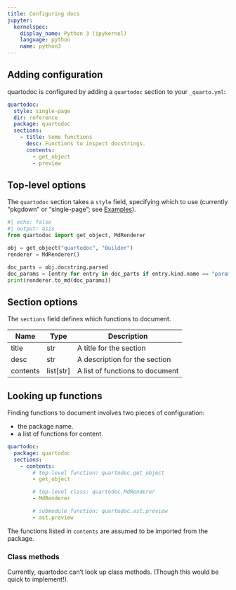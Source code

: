 ```yaml
---
title: Configuring docs
jupyter:
  kernelspec:
    display_name: Python 3 (ipykernel)
    language: python
    name: python3
---
```


## Adding configuration

quartodoc is configured by adding a `quartodoc` section to your `_quarto.yml`:

```yaml
quartodoc:
  style: single-page
  dir: reference
  package: quartodoc
  sections:
    - title: Some functions
      desc: Functions to inspect docstrings.
      contents:
        - get_object
        - preview
```

## Top-level options

The `quartodoc` section takes a `style` field, specifying which [](`quartodoc.Builder`)
to use (currently "pkgdown" or "single-page"; see [Examples](/examples/)).

```python
#| echo: false
#| output: asis
from quartodoc import get_object, MdRenderer

obj = get_object("quartodoc", "Builder")
renderer = MdRenderer()

doc_parts = obj.docstring.parsed
doc_params = [entry for entry in doc_parts if entry.kind.name == "parameters"][0]
print(renderer.to_md(doc_params))
```

## Section options

The `sections` field defines which functions to document.

| Name | Type | Description |
| ---- | ---- | ----------- |
| title | str | A title for the section |
| desc | str | A description for the section |
| contents | list[str] | A list of functions to document |


## Looking up functions

Finding functions to document involves two pieces of configuration:

* the package name.
* a list of functions for content.

```yaml
quartodoc:
  package: quartodoc
  sections:
    - contents:
        # top-level function: quartodoc.get_object
        - get_object

        # top-level class: quartodoc.MdRenderer
        - MdRenderer

        # submodule function: quartodoc.ast.preview
        - ast.preview
```

The functions listed in `contents` are assumed to be imported from the package.

### Class methods

Currently, quartodoc can't look up class methods. (Though this would be quick to implement!).
